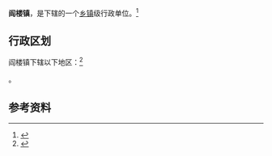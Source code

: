 {{中国乡级行政区|37/15/21/101/000}}

'''阎楼镇'''，是{{PRC admin/fullname|37/15/21/101/000|3}}下辖的一个[[乡镇|乡镇]]级行政单位。<ref>{{PRC admin/ref sgc|{{PRC admin/parent|37/15/21/101/000}}}}</ref>

== 行政区划 ==

阎楼镇下辖以下地区：<ref>{{PRC admin/ref sgc|37/15/21/101/000}}</ref>

{{PRC admin/children|37/15/21/101/000}}。

== 参考资料 ==

{{reflist}}

{{行政区划小作品}}
{{PRC admin/navcat|37/15/21/101/000}}